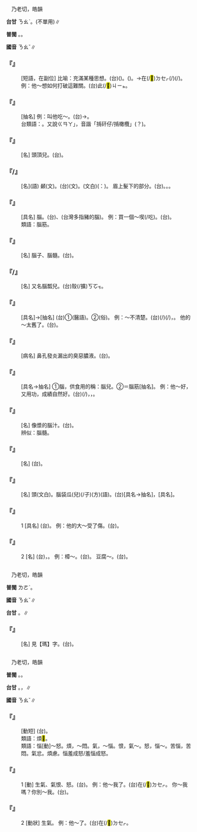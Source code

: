
=={{ruby|腦|ㄋㄠˇ}}==

　乃老切，皓韻

'''台甘''' <rt>ㄋㄠˋ</rt>。{{ruby|(文)|ㄌㄜˋ}}(不單用)∥

'''普閩''' {{ruby|(文)|ㄌㄜˋ}}。{{ruby|(白)|ㄋㄠˋ}}。

'''國音''' <rt>ㄋㄠˇ</rt>∥

    

==='''『{{ruby|滿|ㄇㄢˇ}}{{ruby|腦|ㄋㄠˇ}}{{ruby|子|·ㄗˇ}}』'''===
: [短語，在副位] 比喻：充滿某種思想。(台){{ruby|心|ㄒㄧㆬ}}{{ruby|肝|ㄍㄨㆩ}}{{ruby|內|ㄌㄞ˫}}({{ruby|所|ㄙㆦˋ}}{{ruby|想|ㄒㄧㆫ˫}}{{ruby|/|ㄒㄧㆧ˫}}{{ruby|丌|ㆤ}})。{{ruby|歸|ㄍㄨㄧ}}{{ruby|頭|ㄊㄠˊ}}{{ruby|殼|ㄎㄚㆶ}}{{ruby|底|ㄉㄨㆤˋ}}{{ruby|/|ㄉㆤˋ}}({{ruby|所|ㄙㆦˋ}}{{ruby|想|ㄒㄧㆫ˫}}{{ruby|/|ㄒㄧㆧ˫}}{{ruby|丌|ㆤ}})。→{{ruby|乾|ㄍㄢ}}{{ruby|焦|ㄉㄚ}}在(/<mark>&#xf9549;</mark>)<rt>ㄉㆤㆷ</rt>{{ruby|想|ㄒㄧㆫ˫}}{{ruby|/|ㄒㄧㆧ˫}}{{ruby|某|ㆠㆦˋ}}{{ruby|一|ㄐㄧㆵ ͘}}{{ruby|項|ㄏㄤ˫}}{{ruby|載|ㄉㄞ˫}}(/{{ruby|戴|ㄉㄞ˪}}){{ruby|事|ㄐㄧ˪}}(/{{ruby|事|ㄉㄞ˫}}{{ruby|情|ㄐㄧ˪}})。 例：他～想如何打破這難關。(台){{ruby|伊|ㄧ}}{{ruby|歸|ㄍㄨㄧ}}{{ruby|頭|ㄊㄠˊ}}{{ruby|殼|ㄎㄚㆶ}}{{ruby|底|ㄉㄨㆤˋ}}{{ruby|/|ㄉㆤˋ}}{{ruby|想|ㄒㄧㆫ˫}}{{ruby|/|ㄒㄧㆧ˫}}{{ruby|<mark>&#xffa49;</mark>|ㆠㆤㆷ}}{{ruby|/|ㆠㄨㆤㆷ}}{{ruby|按|ㄢ˪}}{{ruby|怎|ㄗㄨㆩˋ}}{{ruby|度|ㄉㆦ˫}}{{ruby|過|ㄍㄨㆤ˪}}{{ruby|/|ㄍㆤ˪}}此(/<mark>&#xffb50;</mark>)<rt>ㄐㄧㆵ</rt>{{ruby|個|ㆤˊ}}{{ruby|難|ㄌㄢˊ}}{{ruby|關|ㄍㄨㄢ}}。
    

==='''『{{ruby|腦|ㄋㄠˇ}}{{ruby|鑿|ㄗㄨㄛˋ}}{{ruby|子|·ㄗˇ}}』'''===
: [抽名] 例：叫他吃～。(台){{ruby|付|ㄏㆦ˫}}{{ruby|伊|ㄧ}}{{ruby|食|ㄐㄧㄚㆷ ͘}}{{ruby|拳|ㄍㄨㄣˊ}}{{ruby|頭|ㄊㄠˊ}}{{ruby|拇|ㆠㄨˋ}}{{ruby|/|ㆠㄜˋ}}→{{ruby|共|ㄍㄚ˫}}{{ruby|<mark>&#xf91d8;</mark>|ㄎㄧㄢ}}{{ruby|頭|ㄊㄠˊ}}{{ruby|殼|ㄎㄚㆶ}}。
:台類語：{{ruby|<mark>&#xf91d8;</mark>|ㄎㄧㄢ}}{{ruby|頭|ㄊㄠˊ}}{{ruby|殼|ㄎㄚㆶ}}。又說{{ruby|「|ㄎㆮˋ}}<rt>ㄍㄢ</rt><rt>ㄚ</rt>」，音諧「掯矸仔/掯橄欖」(？)。
:
    

==='''『{{ruby|腦|ㄋㄠˇ}}{{ruby|瓜|ㄍㄨㄚ}}{{ruby|頂|ㄉㄧㄥˇ}}{{ruby|兒|ㄦ}}』'''===
: [名] 頭頂兒。(台){{ruby|頭|ㄊㄠˊ}}{{ruby|殼|ㄎㄚㆶ}}{{ruby|頂|ㄉㄧㄥˋ}}。
    

==='''『{{ruby|腦|ㄋㄠˇ}}{{ruby|門|ㄇㄣˊ}}{{ruby|兒|ㄦ}}/{{ruby|子|·ㄗˇ}}』'''===
: [名](語) 顙(文)。(台){{ruby|顙|ㄙㆲˋ}}(文)。{{ruby|前|ㄐㄧㄥˊ}}{{ruby|額|ㄏㄧㄚㆷ ͘}}(文白)({{ruby|簡|ㄍㄢˋ}}{{ruby|稱|ㄑㄧㄥ}}：{{ruby|額|ㄏㄧㄚㆷ ͘}})。 眉上髮下的部分。(台){{ruby|頭|ㄊㄠˊ}}{{ruby|殼|ㄎㄚㆶ}}{{ruby|額|ㄏㄧㄚㆷ ͘}}。{{ruby|頭|ㄊㄠˊ}}{{ruby|額|ㄏㄧㄚㆷ ͘}}。{{ruby|額|ㄏㄧㄚㆷ ͘}}{{ruby|頭|ㄊㄠˊ}}。
    

==='''『{{ruby|腦|ㄋㄠˇ}}{{ruby|兒|ㄦ}}』'''===
: [具名] 腦{{ruby|子|·ㄗˇ}}。(台){{ruby|腦|ㄋㄠˋ}}、{{ruby|腦|ㄋㄠˋ}}{{ruby|髓|ㄘㄨㆤˋ}}{{ruby|/|ㄘㆤˋ}}(台灣多指豬的腦)。 例：買一個～喫(/吃)。(台){{ruby|買|ㆠㄨㆤˋ}}{{ruby|/|ㆠㆤˋ}}{{ruby|一|ㄐㄧㆵ ͘}}{{ruby|副|ㄏㄨ˪}}{{ruby|豬|ㄉㄨ}}{{ruby|/|ㄉㄧ}}{{ruby|頭|ㄊㄠˊ}}{{ruby|髓|ㄘㆤˋ}}{{ruby|/|ㄘㄨㆤˋ}}{{ruby|來|ㄌㄞˊ}}{{ruby|食|ㄐㄧㄚㆷ ͘}}。
:類語：腦筋。
:
    

==='''『{{ruby|腦|ㄋㄠˇ}}{{ruby|仁|ㄖㄣˊ}}{{ruby|兒|ㄦ}}』'''===
: [名] 腦子、腦髓。(台){{ruby|頭|ㄊㄠˊ}}{{ruby|殼|ㄎㄚㆶ}}{{ruby|碗|ㄨㆩˋ}}{{ruby|髓|ㄘㄨㆤˋ}}{{ruby|/|ㄘㆤˋ}}。
    

==='''『{{ruby|腦|ㄋㄠˇ}}{{ruby|勺|ㄕㄠˊ}}{{ruby|子|·ㄗˇ}}/{{ruby|兒|ㄦ}}』'''===
: [名] 又名腦瓢兒。(台){{ruby|後|ㄠ˫}}殼(/擴)<rt>ㄎㆦㆶ</rt>。
    

==='''『{{ruby|腦|ㄋㄠˇ}}{{ruby|筋|ㄐㄧㄣ}}』'''===
: [具名]→[抽名] (台)①{{ruby|腦|ㄋㄠˋ}}{{ruby|神|ㄒㄧㄣˊ}}{{ruby|經|ㄍㄧㄥ}}(醫語)。②{{ruby|頭|ㄊㄠˊ}}{{ruby|殼|ㄎㄚㆶ}}{{ruby|筋|ㄍㄨㄣ}}{{ruby|/|ㄍㄧㄣ}}(俗)。 例：～不清楚。(台){{ruby|較|ㄎㄚㆷ}}{{ruby|<mark>&#xffa45;</mark>|ㆠㆤ˫}}{{ruby|/|ㆠㄨㆤ˫}}{{ruby|想|ㄒㄧㆫ˫}}{{ruby|/|ㄒㄧㆧ˫}}{{ruby|載|ㄉㄞ˫}}(/{{ruby|戴|ㄉㄞ˪}}){{ruby|事|ㄐㄧ˪}}(/{{ruby|事|ㄉㄞ˫}}{{ruby|情|ㄐㄧ˪}})，{{ruby|記|ㄍㄧ˪}}{{ruby|憶|ㄧㆤㆶ}}{{ruby|力|ㄌㄧㆤㆶ ͘}}{{ruby|減|ㄍㄧㆰˋ}}{{ruby|退|ㄊㄨㆤ˪}}{{ruby|/|ㄊㆤ˪}}。 他的～太舊了。(台){{ruby|伊|ㄧ}}{{ruby|丌|ㆤ}}{{ruby|思|ㄙㄨ}}{{ruby|想|ㄒㄧㆲˋ}}{{ruby|傷|ㄒㄧㆫ}}{{ruby|/|ㄒㄧㆧ}}{{ruby|過|ㄍㆤ˪}}{{ruby|/|ㄍㄨㆤ˪}}{{ruby|舊|ㄍㄨ˫}}{{ruby|去|ㄎㄧ˪}}。
    

==='''『{{ruby|腦|ㄋㄠˇ}}{{ruby|漏|ㄌㄡˋ}}』'''===
: [病名] 鼻孔發炎漏出的臭惡膿液。(台){{ruby|生|ㄒㆪ}}{{ruby|/|ㄒㄧㄥ}}{{ruby|鼻|ㄆㆪ˫}}{{ruby|龍|ㄌㄧㄥˊ}}{{ruby|時|ㄒㄧˊ}}{{ruby|流|ㄌㄠˊ}}{{ruby|出|ㄘㄨㆵ}}{{ruby|丌|ㆤ}}{{ruby|膿|ㄌㄤˊ}}。
    

==='''『{{ruby|腦|ㄋㄠˇ}}{{ruby|子|·ㄗˇ}}』'''===
: [具名→抽名] ①腦，供食用的稱：腦兒。②＝腦筋[抽名]。 例：他～好，又用功，成績自然好。(台){{ruby|伊|ㄧ}}{{ruby|頭|ㄊㄠˊ}}{{ruby|殼|ㄎㄚㆶ}}(/{{ruby|腦|ㄋㄠˋ}}){{ruby|好|ㄏㄜˋ}}，{{ruby|又|ㄧㄨ˫}}{{ruby|肯|ㄎㄧㄥˋ}}{{ruby|讀|ㄊㄚㆶ ͘}}，{{ruby|成|ㄒㄧㄥˊ}}{{ruby|績|ㄐㄧㆤㆶ}}{{ruby|當|ㄉㆲ}}{{ruby|然|ㄌㄧㄢˊ}}{{ruby|/|ㆢㄧㄢˊ}}{{ruby|是|ㄒㄧ˫}}{{ruby|好|ㄏㄜˋ}}。
    

==='''『{{ruby|腦|ㄋㄠˇ}}{{ruby|漿|ㄐㄧㄤ}}』'''===
: [名] 像漿的腦汁。(台){{ruby|膏|ㄍㄜ}}{{ruby|膏|ㄍㄜ}}{{ruby|水|ㄗㄨㄧˋ}}{{ruby|水|ㄗㄨㄧˋ}}{{ruby|丌|ㆤ}}{{ruby|腦|ㄋㄠˋ}}{{ruby|汁|ㄗㄚㆴ}}{{ruby|/|ㄐㄧㄚㆴ}}。
:辨似：腦髓。
:
    

==='''『{{ruby|腦|ㄋㄠˇ}}{{ruby|膜|ㄇㄛˋ}}』'''===
: [名] (台){{ruby|腦|ㄋㄠˋ}}{{ruby|膜|ㄇㆦㆷ ͘}}。
    

==='''『{{ruby|腦|ㄋㄠˇ}}{{ruby|袋|ㄉㄞˋ}}』'''===
: [名] 頭(文白)。腦袋瓜(兒)(/子)(方)(語)。(台){{ruby|頭|ㄊㄠˊ}}{{ruby|殼|ㄎㄚㆶ}}[具名→抽名]，{{ruby|頭|ㄊㄠˊ}}{{ruby|殼|ㄎㄚㆶ}}{{ruby|碗|ㄨㆩˋ}}[具名]。
    

==='''『{{ruby|腦|ㄋㄠˇ}}』'''===
:1  [具名] (台){{ruby|腦|ㄋㄠˋ}}。 例：他的大～受了傷。(台){{ruby|伊|ㄧ}}{{ruby|丌|ㆤ}}{{ruby|大|ㄉㄨㄚ˫}}{{ruby|腦|ㄋㄠˋ}}{{ruby|受|ㄒㄧㄨ˫}}{{ruby|著|ㄉㄧㄜㆷ ͘}}{{ruby|傷|ㄒㄧㆲ}}。
    

==='''『{{ruby|腦|ㄋㄠˇ}}』'''===
:2  [名] (台){{ruby|形|ㄏㄧㄥˊ}}{{ruby|狀|ㄗㆲ˫}}，{{ruby|色|ㄒㄧㆤㆶ}}{{ruby|致|ㄉㄧ˪}}{{ruby|像|ㄑㄧㆫ˫}}{{ruby|/|ㄑㄧㆧ˫}}{{ruby|腦|ㄋㄠˋ}}{{ruby|髓|ㄘㄨㆤˋ}}{{ruby|/|ㄘㆤˋ}}{{ruby|丌|ㆤ}}{{ruby|物|ㄇㆭㆷ ͘}}{{ruby|/|ㄇㄧㆷ ͘}}。 例：樟～。(台){{ruby|樟|ㄐㄧㆧ}}{{ruby|/|ㄐㄧㆫ}}{{ruby|腦|ㄌㄜˋ}}。 豆腐～。(台){{ruby|豆|ㄉㄠ˫}}{{ruby|花|ㄏㄨㆤ}}{{ruby|/|ㄏㆤ}}。
    

=={{ruby|瑙|ㄋㄠˇ}}==

　乃老切，皓韻

'''普閩''' <rt>ㄌㄜˋ</rt>。

'''國音''' <rt>ㄋㄠˇ</rt>∥

'''台甘''' {{ruby|(文)|ㄋㄠˋ}}。{{ruby|(語)|ㄌㄜˋ}}∥

    

==='''『{{ruby|瑪|ㄇㄚˇ}}{{ruby|瑙|ㄋㄠˇ}}』'''===
: [名] 見【瑪】字。(台){{ruby|瑪|ㆠㆤˋ}}{{ruby|瑙|ㄌㄜˋ}}。
    

=={{ruby|惱|ㄋㄠˇ}}==

　乃老切，皓韻

'''普閩''' {{ruby|(文)|ㄌㄜˋ}}。{{ruby|(白)|ㄋㄠˋ}}。

'''台甘''' {{ruby|(文)|ㄋㄠˋ}}。{{ruby|(語)|ㄌㄜˋ}}，{{ruby|煩|ㄏㄨㄢˊ}}{{ruby|惱|ㄌㄜˋ}}∥

'''國音''' <rt>ㄋㄠˇ</rt>∥

    

==='''『{{ruby|煩|ㄈㄢˊ}}{{ruby|惱|ㄋㄠˇ}}』'''===
: [動短] (台){{ruby|煩|ㄏㄨㄢˊ}}{{ruby|惱|ㄌㄜˋ}}。
:類語：煩<mark>&#xf9874;</mark>。
:
:類語：惱[動]～怒。煩，～悶。氣，～惱。恨，氣～。怒，惱～。苦惱，苦悶。氣忿。煩慮。惱羞成怒/羞惱成怒。
:
    

==='''『{{ruby|惱|ㄋㄠˇ}}』'''===
:1  [動] 生氣、氣恨、怒。(台){{ruby|受|ㄒㄧㄨ˫}}{{ruby|氣|ㄎㄧ˪}}。 例：他～我了。(台){{ruby|伊|ㄧ}}在(/<mark>&#xf9549;</mark>)<rt>ㄉㆤㆷ</rt>{{ruby|受|ㄒㄧㄨ˫}}{{ruby|氣|ㄎㄧ˪}}{{ruby|我|·ㆣㄨㄚˋ}}。 你～我嗎？你別～我。(台){{ruby|汝|ㄌㄧˋ}}{{ruby|<mark>&#xffb49;</mark>|ㄇㄞ˪}}{{ruby|氣|ㄎㄧ˪}}{{ruby|我|·ㆣㄨㄚˋ}}。
    

==='''『{{ruby|惱|ㄋㄠˇ}}』'''===
:2  [動狀] 生氣。 例：他～了。(台){{ruby|伊|ㄧ}}在(/<mark>&#xf9549;</mark>)<rt>ㄉㆤㆷ</rt>{{ruby|受|ㄒㄧㄨ˫}}{{ruby|氣|ㄎㄧ˪}}。
    
